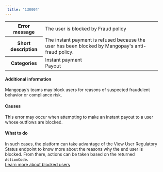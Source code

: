 ```yaml
---  
 title: '130004'  
---  
```

  
<table>
    <tbody>
        <tr>
            <th class="header"><strong>Error message</strong></th>
            <td class="content">The user is blocked by Fraud policy</td>
        </tr>
        <tr>
            <th class="header"><strong>Short description</strong></th>
            <td class="content">The instant payment is refused because the user has been blocked by Mangopay's anti-fraud policy.</td>
        </tr>
        <tr>
            <th class="header"><strong>Categories</strong></th>
            <td class="content">  
<div class="label">Instant payment</div>  
<div class="label">Payout</div>
</td>
        </tr>
    </tbody>
</table>  

#### Additional information  

Mangopay’s teams may block users for reasons of suspected fraudulent behavior or compliance risk.  

#### Causes  

This error may occur when attempting to make an instant payout to a user whose outflows are blocked.  

#### What to do  

In such cases, the platform can take advantage of the View User Regulatory Status endpoint to know more about the reasons why the end user is blocked. From there, actions can be taken based on the returned `ActionCode`.  
<a href="#" class="btn High emphasis primary normal">Learn more about blocked users</a>